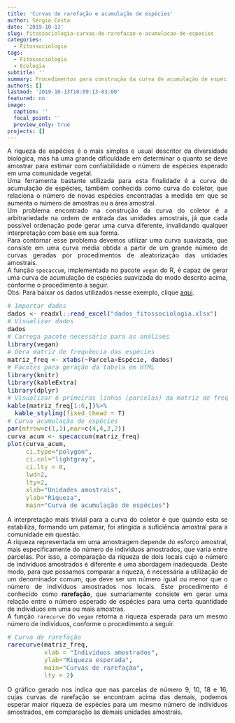 ```yaml
---
title: 'Curvas de rarefação e acumulação de espécies'
author: Sérgio Costa
date: '2019-10-13'
slug: fitossociologia-curvas-de-rarefacao-e-acumulacao-de-especies
categories:
  - Fitossociologia
tags: 
  - Fitossociologia
  - Ecologia
subtitle: ''
summary: Procedimentos para construção da curva de acumulação de espécies (curva do coletor) e de curvas de rarefação.
authors: []
lastmod: '2019-10-13T10:09:13-03:00'
featured: no
image:
  caption: ''
  focal_point: ''
  preview_only: true
projects: []
---
```

A riqueza de espécies é o mais simples e usual descritor da diversidade biológica, mas há uma grande dificuldade em determinar o quanto se deve amostrar para estimar com confiabilidade o número de espécies esperado em uma comunidade vegetal.  
Uma ferramenta bastante utilizada para esta finalidade é a curva de acumulação de espécies, também conhecida como curva do coletor, que relaciona o número de novas espécies encontradas a medida em que se aumenta o número de amostras ou a área amostral.  
Um problema encontrado na construção da curva do coletor é a arbitrariedade na ordem de entrada das unidades amostrais, já que cada possível ordenação pode gerar uma curva diferente, invalidando qualquer interpretação com base em sua forma.  
Para contornar esse problema devemos utilizar uma curva suavizada, que consiste em uma curva média obtida a partir de um grande número de curvas geradas por procedimentos de aleatorização das unidades amostrais.  
A função `specaccum`, implementada no pacote `vegan` do R, é capaz de gerar uma curva de acumulação de espécies suavizada do modo descrito acima, conforme o procedimento a seguir.  
Obs: Para baixar os dados utilizados nesse exemplo, clique [aqui](https://github.com/sergiocostafh/mensura-r/raw/master/content/post/estrutura_horizontal/dados_fitossociologia.xlsx).  
```r
# Importar dados
dados <- readxl::read_excel("dados_fitossociologia.xlsx")
# Visualizar dados
dados
# Carrega pacote necessário para as análises
library(vegan)
# Gera matriz de frequência das espécies
matriz_freq <- xtabs(~Parcela+Espécie, dados)
# Pacotes para geração da tabela em HTML
library(knitr)
library(kableExtra) 
library(dplyr)
# Visualizar 6 primeiras linhas (parcelas) da matriz de frequência
kable(matriz_freq[1:6,])%>%
  kable_styling(fixed_thead = T)
# Curva acumulação de espécies
par(mfrow=c(1,1),mar=c(4,4,2,2))
curva_acum <- specaccum(matriz_freq)
plot(curva_acum, 
     ci.type="polygon",
     ci.col="lightgray",
     ci.lty = 0,
     lwd=2,
     lty=2,
     xlab="Unidades amostrais",
     ylab="Riqueza",
     main="Curva de acumulação de espécies")
```

A interpretação mais trivial para a curva do coletor é que quando esta se estabiliza, formando um patamar, foi atingida a suficiência amostral para a comunidade em questão.  
A riqueza representada em uma amostragem depende do esforço amostral, mais especificamente do número de indivíduos amostrados, que varia entre parcelas. Por isso, a comparação da riqueza de dois locais cujo o número de indivíduos amostrados é diferente é uma abordagem inadequada. Deste modo, para que possamos comparar a riqueza, é necessária a utilização de um denominador comum, que deve ser um número igual ou menor que o número de indivíduos amostrados nos locais. Este procedimento é conhecido como **rarefação**, que sumariamente consiste em gerar uma relação entre o número esperado de espécies para uma certa quantidade de indivíduos em uma ou mais amostras.  
A função `rarecurve` do `vegan` retorna a riqueza esperada para um mesmo número de indivíduos, conforme o procedimento a seguir.
```r
# Curva de rarefação
rarecurve(matriz_freq,
          xlab = "Indivíduos amostrados",
          ylab="Riqueza esperada",
          main="Curvas de rarefação",
          lty = 2)
```

O gráfico gerado nos indica que nas parcelas de número 9, 10, 18 e 16, cujas curvas de rarefação se encontram acima das demais, podemos esperar maior riqueza de espécies para um mesmo número de indivíduos amostrados, em comparação às demais unidades amostrais.

<style>
body {
text-align: justify}
h1 {
text-align: center}
</style>
<style type="text/css">

body, td {
   font-size: 14px;
}
code.r{
  font-size: 14px;
}
pre {
  font-size: 14px
}
</style>